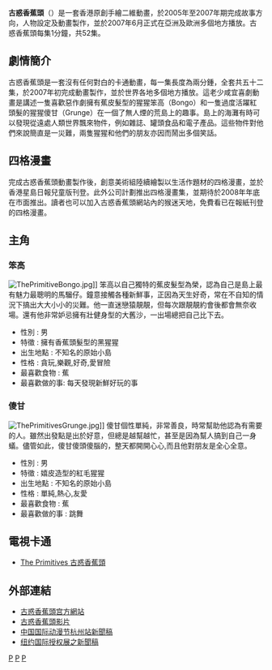 {{Inappropriate tone |time=2009-04-29T09:35:36+00:00 }}<!-- 本调用由 {{subst:Inappropriate tone/auto}} 自动产生。 -->
{{Infobox Television
| show_name = The Primitives 古惑香蕉頭
| image = [[File:Bongogrunge.jpg|200px]]
| caption = '''The Primitives 古惑香蕉頭'''
| format = 電視卡通片
| runtime = 2 分鐘
| creator = 山口晃 
| country = {{HKG}}
| first_aired =  [[2007年6月|2007年6月]]
| num_episodes = 52
| website = http://www.theprimitivesmovie.com/
}}

'''古惑香蕉頭'''（{{lang-en|The Primitives: Bongo and Grunge}}）是一套香港原創手繪二維動畫，於2005年至2007年期完成故事方向，人物設定及動畫製作，並於2007年6月正式在亞洲及歐洲多個地方播放。古惑香蕉頭每集1分鐘，共52集。

== 劇情簡介 ==
古惑香蕉頭是一套沒有任何對白的卡通動畫，每一集長度為兩分鍾，全套共五十二集，於2007年初完成動畫製作，並於世界各地多個地方播放。這老少咸宜喜劇動畫是講述一隻喜歡惡作劇擁有蕉皮髮型的猩猩笨高（Bongo）和一隻過度活躍紅頭髮的猩猩傻甘（Grunge）在一個了無人煙的荒島上的趣事。島上的海灘有時可以發現從遠處人類世界飄來物件，例如雜誌、罐頭食品和電子產品。這些物件對他們來說簡直是一災難，兩隻猩猩和他們的朋友亦因而鬧出多個笑話。

== 四格漫畫==
完成古惑香蕉頭動畫製作後，創意美術組陸續繪製以生活作題材的四格漫畫，並於香港星島日報兒童版刊登。此外公司計劃推出四格漫畫集，並期待於2008年年底在市面推出。讀者也可以加入古惑香蕉頭網站內的猴迷天地，免費看已在報紙刊登的四格漫畫。

==  主角  ==
===笨高===
[[File:ThePrimitiveBongo.jpg|thumbnail]]]]
笨高以自己獨特的蕉皮髮型為榮，認為自己是島上最有魅力最聰明的馬騮仔。鐘意接觸各種新鮮事，正因為天生好奇，常在不自知的情況下搞出大大小小的災難。他一直迷戀猿靚靚，但每次跟靚靚約會後都會無奈收場。還有他非常妒忌擁有壯健身型的大舊沙，一出場總把自己比下去。

*性別 : 男
*特徵 : 擁有香蕉頭髮型的黑猩猩
*出生地點 : 不知名的原始小島
*性格 : 貪玩,樂觀,好奇,愛冒險
*最喜歡食物 : 蕉
*最喜歡做的事: 每天發現新鮮好玩的事

===傻甘===
[[File:ThePrimitivesGrunge.jpg|thumbnail]]]]
傻甘個性單純，非常善良，時常幫助他認為有需要的人。雖然出發點是出於好意，但總是越幫越忙，甚至是因為幫人搞到自己一身蟻。儘管如此，傻甘傻頭傻腦的，整天都開開心心,而且他對朋友是全心全意。

*性別 : 男
*特徵 : 嬉皮造型的紅毛猩猩
*出生地點 : 不知名的原始小島
*性格 : 單純,熱心,友愛
*最喜歡食物 : 蕉
*最喜歡做的事 : 跳舞

== 電視卡通 ==
* [[:The_primitives_笨高與傻甘|The Primitives 古惑香蕉頭]]

== 外部連結 ==
* [https://web.archive.org/web/20080405204242/http://www.theprimitivesmovie.com/flash2008/flash_index.htm 古惑香蕉頭宫方網站]
* [http://blip.tv/file/317936 古惑香蕉頭影片]{{dead link|date=2017年12月 |bot=InternetArchiveBot |fix-attempted=yes }}
* [http://flash2.tom.com/2008-05-13/0008/26004420.html 中国国际动漫节杭州站新聞稿]{{dead link|date=2017年12月 |bot=InternetArchiveBot |fix-attempted=yes }}
* [http://flash2.tom.com/2008-05-13/0008/26004420.html 纽约国际授权展之新聞稿]{{dead link|date=2017年12月 |bot=InternetArchiveBot |fix-attempted=yes }}

[[Category:香港動畫|P]]
[[Category:靈長目主角故事|P]]
[[Category:四格漫畫|P]]
